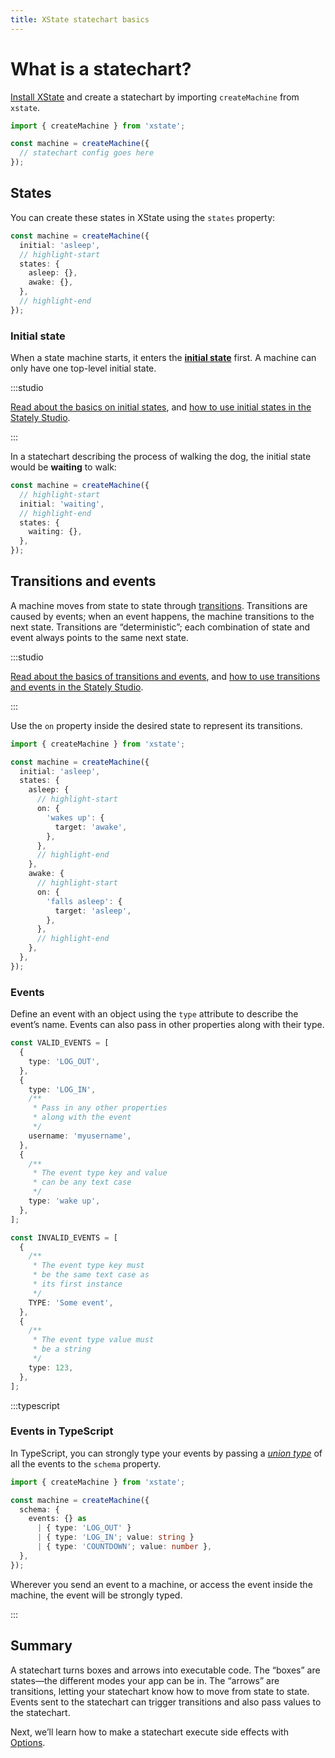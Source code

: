 ```yaml
---
title: XState statechart basics
---
```


# What is a statechart?

[Install XState](/xstate/installation.mdx) and create a statechart by importing `createMachine` from `xstate`.

```ts
import { createMachine } from 'xstate';

const machine = createMachine({
  // statechart config goes here
});
```

## States

You can create these states in XState using the `states` property:

```ts
const machine = createMachine({
  initial: 'asleep',
  // highlight-start
  states: {
    asleep: {},
    awake: {},
  },
  // highlight-end
});
```

### Initial state

When a state machine starts, it enters the [**initial state**](/states/initial-states.mdx) first. A machine can only have one top-level initial state.

:::studio

[Read about the basics on initial states](/state-machines-and-statecharts.mdx#initial-state), and [how to use initial states in the Stately Studio](/states/initial-states).

:::

In a statechart describing the process of walking the dog, the initial state would be **waiting** to walk:

```ts
const machine = createMachine({
  // highlight-start
  initial: 'waiting',
  // highlight-end
  states: {
    waiting: {},
  },
});
```

## Transitions and events

A machine moves from state to state through [transitions](transitions-and-events/intro.mdx). Transitions are caused by events; when an event happens, the machine transitions to the next state. Transitions are “deterministic”; each combination of state and event always points to the same next state.

:::studio

[Read about the basics of transitions and events](/state-machines-and-statecharts.mdx#transitions-and-events), and [how to use transitions and events in the Stately Studio](/transitions-and-events/intro.mdx).

:::

Use the `on` property inside the desired state to represent its transitions.

```ts
import { createMachine } from 'xstate';

const machine = createMachine({
  initial: 'asleep',
  states: {
    asleep: {
      // highlight-start
      on: {
        'wakes up': {
          target: 'awake',
        },
      },
      // highlight-end
    },
    awake: {
      // highlight-start
      on: {
        'falls asleep': {
          target: 'asleep',
        },
      },
      // highlight-end
    },
  },
});
```

### Events

Define an event with an object using the `type` attribute to describe the event’s name. Events can also pass in other properties along with their type.

```ts
const VALID_EVENTS = [
  {
    type: 'LOG_OUT',
  },
  {
    type: 'LOG_IN',
    /**
     * Pass in any other properties
     * along with the event
     */
    username: 'myusername',
  },
  {
    /**
     * The event type key and value
     * can be any text case
     */
    type: 'wake up',
  },
];

const INVALID_EVENTS = [
  {
    /**
     * The event type key must
     * be the same text case as
     * its first instance
     */
    TYPE: 'Some event',
  },
  {
    /**
     * The event type value must
     * be a string
     */
    type: 123,
  },
];
```

:::typescript

### Events in TypeScript

In TypeScript, you can strongly type your events by passing a _[union type](https://www.typescriptlang.org/docs/handbook/2/everyday-types.html#union-types)_ of all the events to the `schema` property.

```ts
import { createMachine } from 'xstate';

const machine = createMachine({
  schema: {
    events: {} as
      | { type: 'LOG_OUT' }
      | { type: 'LOG_IN'; value: string }
      | { type: 'COUNTDOWN'; value: number },
  },
});
```

Wherever you send an event to a machine, or access the event inside the machine, the event will be strongly typed.

:::

## Summary

A statechart turns boxes and arrows into executable code. The “boxes” are states—the different modes your app can be in. The “arrows” are transitions, letting your statechart know how to move from state to state. Events sent to the statechart can trigger transitions and also pass values to the statechart.

Next, we’ll learn how to make a statechart execute side effects with [Options](../basics/options.mdx).
